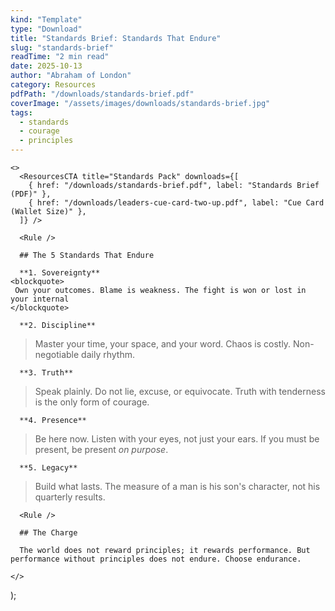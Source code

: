 ```yaml
---
kind: "Template"
type: "Download"
title: "Standards Brief: Standards That Endure"
slug: "standards-brief"
readTime: "2 min read"
date: 2025-10-13
author: "Abraham of London"
category: Resources
pdfPath: "/downloads/standards-brief.pdf"
coverImage: "/assets/images/downloads/standards-brief.jpg"
tags: 
  - standards
  - courage
  - principles
---
```



    <>
      <ResourcesCTA title="Standards Pack" downloads={[
        { href: "/downloads/standards-brief.pdf", label: "Standards Brief (PDF)" },
        { href: "/downloads/leaders-cue-card-two-up.pdf", label: "Cue Card (Wallet Size)" },
      ]} />

      <Rule />

      ## The 5 Standards That Endure

      **1. Sovereignty**
    <blockquote>
     Own your outcomes. Blame is weakness. The fight is won or lost in your internal
    </blockquote>

      **2. Discipline**

> Master your time, your space, and your word. Chaos is costly. Non-negotiable daily rhythm.

      **3. Truth**

> Speak plainly. Do not lie, excuse, or equivocate. Truth with tenderness is the only form of courage.

      **4. Presence**

> Be here now. Listen with your eyes, not just your ears. If you must be present, be present *on purpose*.

      **5. Legacy**

> Build what lasts. The measure of a man is his son's character, not his quarterly results.

      <Rule />

      ## The Charge

      The world does not reward principles; it rewards performance. But performance without principles does not endure. Choose endurance.

    </>
  );

